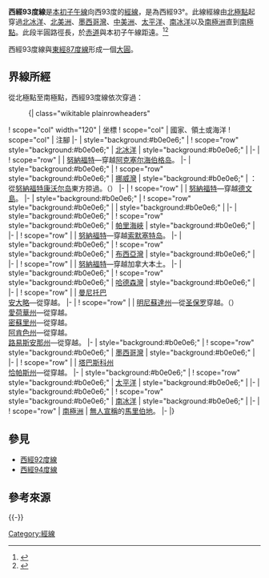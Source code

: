{{NoteTA
|G1=地名
|G2=Toponym
|G3=USState
|1=zh:帕里海峽;zh-hant:帕里海峽;zh-hans:帕里海峡;
|2=zh-cn:哈德森湾; zh-hk:哈德森灣; zh-tw:哈得孫灣
}}
{{Location map-line|lon=-93}}
{{kml}}
'''西經93度線'''是[[本初子午線|本初子午線]]向西93度的[[經線|經線]]，是為西經93°。此線經線由[[北極點|北極點]]起穿過[[北冰洋|北冰洋]]、[[北美洲|北美洲]]、[[墨西哥灣|墨西哥灣]]、[[中美洲|中美洲]]、[[太平洋|太平洋]]、[[南冰洋|南冰洋]]以及[[南極洲|南極洲]]直到[[南極點|南極點]]。此段半圓路徑長{{convert|20003932|km}}，於[[赤道|赤道]]與本初子午線距{{convert|10353|km}}遠。<ref name="noaa">{{cite web
 | language  = en
 | url  = http://www.ngs.noaa.gov/PUBS_LIB/inverse.pdf
 | title  = Direct and Inverse Solutions of Geodesics on the Ellipsoid with application of nested equation
 | author  = T. Vincenty
 | date  = 1975-04
 | accessdate  = 2018-12-16
 | archive-date  = 2013-01-28
 | archive-url  = https://www.webcitation.org/6DzvSBPa5?url=http://www.ngs.noaa.gov/PUBS_LIB/inverse.pdf
 | dead-url  = no
 }}</ref><ref name="latlon">{{cite web
 | language = en
 | url = http://www.movable-type.co.uk/scripts/latlong-vincenty.html
 | title = Vincenty formula for distance between two Latitude/Longitude points
 | website = Movable type scripts
 | accessdate = 2017-05-17
 | archive-date = 2013-01-28
 | archive-url = https://www.webcitation.org/6DzvScM3g?url=http://www.movable-type.co.uk/scripts/latlong-vincenty.html
 | dead-url = yes
 }}</ref>

西經93度線與[[東經87度線|東經87度線]]形成一個[[大圓|大圓]]。

==界線所經==
從北極點至南極點，西經93度線依次穿過：

:{| class="wikitable plainrowheaders"
! scope="col" width="120" | 坐標
! scope="col" | 國家、領土或海洋
! scope="col" | 注腳 
|-
| style="background:#b0e0e6;" | {{Coord|90|0|N|93|0|W|type:waterbody|name=Arctic Ocean}}
! scope="row" style="background:#b0e0e6;" | [[北冰洋|北冰洋]]
| style="background:#b0e0e6;" |
|-
| {{Coord|81|20|N|93|0|W|type:country|name=Canada}}
! scope="row" | {{CAN}}
| [[努納福特|努納福特]]—穿越[[阿克塞尔海伯格岛|阿克塞尔海伯格岛]]。
|-
| style="background:#b0e0e6;" | {{Coord|78|36|N|93|0|W|type:waterbody|name=Norwegian Bay}}
! scope="row" style="background:#b0e0e6;" | [[挪威灣|挪威灣]]
| style="background:#b0e0e6;" | {{CAN}}：從[[努納福特|努納福特]][[康沃尔岛|康沃尔岛]]東方掠過。（{{Coord|77|39|N|93|4|W|type:isle|name=Cornwall Island}}）
|-
| {{Coord|76|37|N|93|0|W|type:country|name=Canada}}
! scope="row" | {{CAN}}
| [[努納福特|努納福特]]—穿越[[德文島|德文島]]。
|-
| style="background:#b0e0e6;" | {{Coord|76|16|N|93|0|W|type:waterbody|name=Wellington Channel}}
! scope="row" style="background:#b0e0e6;" | {{le|威靈頓海峽|Wellington Channel}}
| style="background:#b0e0e6;" |
|-
| style="background:#b0e0e6;" | {{Coord|74|40|N|93|0|W|type:waterbody|name=Parry Channel}}
! scope="row" style="background:#b0e0e6;" | [[帕里海峽|帕里海峽]]
| style="background:#b0e0e6;" | {{le|巴羅海峽|Barrow Strait}}
|-
| {{Coord|74|9|N|93|0|W|type:country|name=Canada}}
! scope="row" | {{CAN}}
| [[努納福特|努納福特]]—穿越[[索默塞特岛|索默塞特岛]]。
|-
| style="background:#b0e0e6;" | {{Coord|72|46|N|93|0|W|type:waterbody|name=Gulf of Boothia}}
! scope="row" style="background:#b0e0e6;" | [[布西亞灣|布西亞灣]]
| style="background:#b0e0e6;" |
|-
| {{Coord|71|22|N|93|0|W|type:country|name=Canada}}
! scope="row" | {{CAN}}
| [[努納福特|努納福特]]—穿越加拿大本土。
|-
| style="background:#b0e0e6;" | {{Coord|62|4|N|93|0|W|type:waterbody|name=Hudson Bay}}
! scope="row" style="background:#b0e0e6;" | [[哈德森灣|哈德森灣]]
| style="background:#b0e0e6;" |
|-
| {{Coord|58|20|N|93|0|W|type:country|name=Canada}}
! scope="row" | {{CAN}}
| [[曼尼托巴|曼尼托巴]]<br/> [[安大略|安大略]]—從{{Coord|54|13|N|93|0|W|type:adm1st|name=Ontario}}穿越。
|-
| {{Coord|48|27|N|93|0|W|type:country|name=United States}}
! scope="row" | {{USA}}
| [[明尼蘇達州|明尼蘇達州]]—從[[圣保罗_(明尼苏达州)|圣保罗]]穿越。（{{Coord|44|57|N|93|0|W|type:city|name=Saint Paul}}）<br/> [[愛荷華州|愛荷華州]]—從{{Coord|43|30|N|93|0|W|type:adm1st|name=Iowa}}穿越。<br/> [[密蘇里州|密蘇里州]]—從{{Coord|40|35|N|93|0|W|type:adm1st|name=Missouri}}穿越。<br/> [[阿肯色州|阿肯色州]]—從{{Coord|36|30|N|93|0|W|type:adm1st|name=Arkansas}}穿越。<br/> [[路易斯安那州|路易斯安那州]]—從{{Coord|33|1|N|93|0|W|type:adm1st|name=Louisiana}}穿越。
|-
| style="background:#b0e0e6;" | {{Coord|29|43|N|93|0|W|type:waterbody|name=Gulf of Mexico}}
! scope="row" style="background:#b0e0e6;" | [[墨西哥灣|墨西哥灣]]
| style="background:#b0e0e6;" |
|-
| {{Coord|18|26|N|93|0|W|type:country|name=Mexico}}
! scope="row" | {{MEX}}
| [[塔巴斯科州|塔巴斯科州]]<br/> [[恰帕斯州|恰帕斯州]]—從{{Coord|17|33|N|93|0|W|type:adm1st|name=Chiapas}}穿越。
|-
| style="background:#b0e0e6;" | {{Coord|15|17|N|93|0|W|type:waterbody|name=Pacific Ocean}}
! scope="row" style="background:#b0e0e6;" | [[太平洋|太平洋]]
| style="background:#b0e0e6;" |
|-
| style="background:#b0e0e6;" | {{Coord|60|0|S|93|0|W|type:waterbody|name=Southern Ocean}}
! scope="row" style="background:#b0e0e6;" | [[南冰洋|南冰洋]]
| style="background:#b0e0e6;" |
|-
| {{Coord|72|30|S|93|0|W|type:country|name=Antarctica}}
! scope="row" | [[南極洲|南極洲]]
| [[無主土地|無人宣稱]]的[[馬里伯地|馬里伯地]]。
|-
|}

==參見==
*[[西經92度線|西經92度線]]
*[[西經94度線|西經94度線]]

==參考來源==
{{reflist}}

{{-}}
{{geographical coordinates|state=collapsed}}

[[Category:經線|Category:經線]]